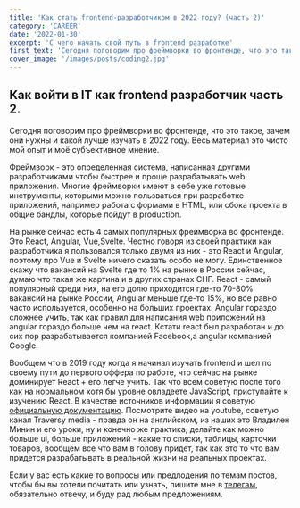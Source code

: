 ```yaml
---
title: 'Как стать frontend-разработчиком в 2022 году? (часть 2)'
category: 'CAREER'
date: '2022-01-30'
excerpt: 'С чего начать свой путь в frontend разработке'
first_text: 'Сегодня поговорим про фреймворки во фронтенде, что это такое, зачем они нужны и какой лучше изучать в 2022 году. Весь материал это чисто мой опыт и моё субъективное мнение.'
cover_image: '/images/posts/coding2.jpg'
---
```


## Как войти в IT как frontend разработчик часть 2.

Сегодня поговорим про фреймворки во фронтенде, что это такое, зачем они нужны и какой лучше изучать в 2022 году. Весь материал это чисто мой опыт и моё субъективное мнение.

Фреймворк - это определенная система, написанная другими разработчиками чтобы быстрее и проще разрабатывать web приложения. Многие фреймворки имеют в себе уже готовые инструменты, которыми можно пользваться при разработке приложений, например работа с формами в HTML, или сбока проекта в общие бандлы, которые пойдут в production.

На рынке сейчас есть 4 самых популярных фреймворка во фронтенде. Это React, Angular, Vue,Svelte. Честно говоря из своей практики как разработчика я пользовался только двумя из них - это React и Angular, поэтому про Vue и Svelte ничего сказать особо не могу. Единственное скажу что вакансий на Svelte где то 1% на рынке в России сейчас, думаю что такая же картина и в других странах СНГ. React - самый популярный среди них, на его долю приходится где-то 70-80% вакансий на рынке России, Angular меньше где-то 15%, но все равно часто используется, особенно на больших проектах. Angular гораздо сложнее учить, так как правил для написания web приложений на angular гораздо больше чем на react. Кстати react был разработан и до сих пор разрабатывается компанией Facebook,а angular компанией Google.

Вообщем что в 2019 году когда я начинал изучать frontend и шел по своему пути до первого оффера по работе, что сейчас на рынке доминирует React + его легче учить. Так что всем советую после того как на нормальном хотя бы уровне овладеете JavaScript, приступайте к изучению React. В качестве источников информации я советую [официальную документацию](https://reactjs.org/). Посмотрите видео на youtube, советую канал Traversy media - правда он на английском, из наших это Владилен Минин и его уроки, ну и конечно же практика, делайте как можно больше ui, больше приложений - какие то списки, таблицы, карточки товаров, вообщем все что вам в голову придет, так как это то что вам придется разрабатывать в реальной жизни на реальных проектах.

Если у вас есть какие то вопросы или предлодения по темам постов, чтобы бы вы хотели почитать или узнать, пишите мне в [телегам](https://t.me/stevenPav), обязательно отвечу, и буду рад любым предложениям.
